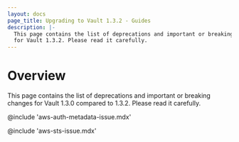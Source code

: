 ```yaml
---
layout: docs
page_title: Upgrading to Vault 1.3.2 - Guides
description: |-
  This page contains the list of deprecations and important or breaking changes
  for Vault 1.3.2. Please read it carefully.
---
```


# Overview

This page contains the list of deprecations and important or breaking changes
for Vault 1.3.0 compared to 1.3.2. Please read it carefully.

@include 'aws-auth-metadata-issue.mdx'

@include 'aws-sts-issue.mdx'
